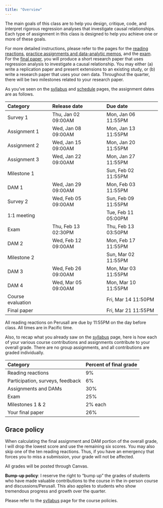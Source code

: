 ```yaml
---
title: "Overview"
---
```


The main goals of this class are to help you design, critique, code, and interpret rigorous regression analyses that investigate causal relationships. Each type of assignment in this class is designed to help you achieve one or more of these goals.

For more detailed instructions, please refer to the pages for the [reading reactions](/assignment/weekly-check-in.qmd), [practice assignments and data-analytic memos](/assignment/dams.qmd), and the [exam](/assignment/exam.qmd). For the [final paper](/assignment/final-project.qmd), you will produce a short research paper that uses regression analysis to investigate a causal relationship. You may either (a) write a replication paper and present extensions to an existing study, or (b) write a research paper that uses your own data. Throughout the quarter, there will be two milestones related to your research paper. 

As you've seen on the [syllabus](/syllabus.qmd) and [schedule](/schedule.qmd) pages, the assignment dates are as follows.

| Category          | Release date         | Due date            |
|:------------------|:---------------------|:--------------------|
| Survey 1          | Thu, Jan 02 09:00AM  | Mon, Jan 06 11:55PM |
| Assignment 1      | Wed, Jan 08 09:00AM  | Mon, Jan 13 11:55PM |
| Assignment 2      | Wed, Jan 15 09:00AM  | Mon, Jan 20 11:55PM |
| Assignment 3      | Wed, Jan 22 09:00AM  | Mon, Jan 27 11:55PM |
| Milestone 1       |                      | Sun, Feb 02 11:55PM |
| DAM 1             | Wed, Jan 29 09:00AM  | Mon, Feb 03 11:55PM |
| Survey 2          | Wed, Feb 05 09:00AM  | Sun, Feb 09 11:55PM |
| 1:1 meeting       |                      | Tue, Feb 11 05:00PM |
| Exam              | Thu, Feb 13 02:30PM  | Thu, Feb 13 03:50PM |
| DAM 2             | Wed, Feb 12 09:00AM  | Mon, Feb 17 11:55PM |
| Milestone 2       |                      | Sun, Mar 02 11:55PM |
| DAM 3             | Wed, Feb 26 09:00AM  | Mon, Mar 03 11:55PM |
| DAM 4             | Wed, Mar 05 09:00AM  | Mon, Mar 10 11:55PM |
| Course evaluation |                      | Fri, Mar 14 11:50PM |
| Final paper       |                      | Fri, Mar 21 11:55PM |

All reading reactions on Perusall are due by 11:55PM on the day before class. All times are in Pacific time.

Also, to recap what you already saw on the [syllabus](/syllabus.qmd) page, here is how each of your various course contributions and assignments contribute to your overall grade. There are no group assignments, and all contributions are graded individually.

| Category                           | Percent of final grade |
|:-----------------------------------|:-----------------------|
| Reading reactions                  | 9%                     |
| Participation, surveys, feedback   | 6%                     |
| Assignments and DAMs               | 30%                    |
| Exam                               | 25%                    |
| Milestones 1 & 2                   | 2% each                |
| Your final paper                   | 26%                    |

:::{.callout-note}
## Grace policy

When calculating the final assignment and DAM portion of the overall grade, I will drop the lowest score and use the remaining six scores. You may also skip one of the ten reading reactions. Thus, if you have an emergency that forces you to miss a submission, your grade will not be affected.

:::

All grades will be posted through Canvas. 

**Bump-up policy**: I reserve the right to "bump up" the grades of students who have made valuable contributions to the course in the in-person course and discussions/Perusall. This also applies to students who show tremendous progress and growth over the quarter. 

Please refer to the [syllabus](/syllabus.qmd) page for the course policies. 
